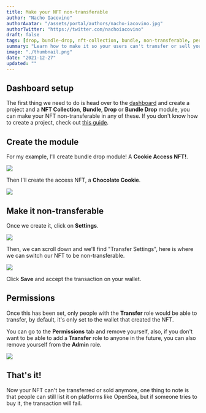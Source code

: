 ```yaml
---
title: Make your NFT non-transferable 
author: "Nacho Iacovino"
authorAvatar: "/assets/portal/authors/nacho-iacovino.jpg"
authorTwitter: "https://twitter.com/nachoiacovino"
draft: false
tags: [drop, bundle-drop, nft-collection, bundle, non-transferable, permissions]
summary: "Learn how to make it so your users can't transfer or sell your NFTs."
image: "./thumbnail.png"
date: "2021-12-27"
updated: ""
---
```


## Dashboard setup

The first thing we need to do is head over to the [dashboard](/dashboard) and create a project and a **NFT Collection**, **Bundle**, **Drop** or **Bundle Drop** module, you can make your NFT non-transferable in any of these. If you don't know how to create a project, check out [this guide](/portal/learn/introduction).

## Create the module

For my example, I'll create bundle drop module! A **Cookie Access NFT!**.

![](./create-bundle-drop.png)

Then I'll create the access NFT, a **Chocolate Cookie**.

![](./create-nft.png)

## Make it non-transferable

Once we create it, click on **Settings**.

![](./click-settings.png)

Then, we can scroll down and we'll find "Transfer Settings", here is where we can switch our NFT to be non-transferable.

![](./transfer-settings.png)

Click **Save** and accept the transaction on your wallet.

## Permissions

Once this has been set, only people with the **Transfer** role would be able to transfer, by default, it's only set to the wallet that created the NFT.

You can go to the **Permissions** tab and remove yourself, also, if you don't want to be able to add a **Transfer** role to anyone in the future, you can also remove yourself from the **Admin** role.

![](./permissions.png)

## That's it!

Now your NFT can't be transferred or sold anymore, one thing to note is that people can still list it on platforms like OpenSea, but if someone tries to buy it, the transaction will fail.